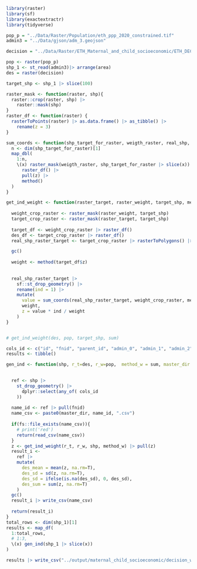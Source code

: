 ```r



library(raster)
library(sf)
library(exactextractr)
library(tidyverse)

pop_p = "../Data/Raster/Population/eth_ppp_2020_constrained.tif"
admin3 = "../Data/gjson/adm_3.geojson"

decision = "../Data/Raster/ETH_Maternal_and_child_socioeconomic/ETH_DECISION_MEAN.tif"

pop <- raster(pop_p) 
shp_1 <- st_read(admin3)|> arrange(area) 
des = raster(decision)

target_shp <- shp_1 |> slice(100)
```

```r
raster_mask <- function(raster, shp){
  raster::crop(raster, shp) |> 
    raster::mask(shp)
}
raster_df <- function(raster) {
  rasterToPoints(raster) |> as.data.frame() |> as_tibble() |> 
    rename(z = 3)
}

sum_coords <- function(shp_target_for_raster, weigth_raster, real_shp, method = sum) {
  n <- dim(shp_target_for_raster)[1]
  map_dbl(
    1:n,
    \(x) raster_mask(weigth_raster, shp_target_for_raster |> slice(x)) |> 
      raster_df() |> 
      pull(z) |> 
      method()
  )
}

get_ind_weight <- function(raster_target, raster_weight, target_shp, method) {
  
  weight_crop_raster <- raster_mask(raster_weight, target_shp)
  target_crop_raster <- raster_mask(raster_target, target_shp)
  
  target_df <- weight_crop_raster |> raster_df()
  des_df <- target_crop_raster |> raster_df()
  real_shp_raster_target <- target_crop_raster |> rasterToPolygons() |> st_as_sf()

  gc()
  
  weight <- method(target_df$z)
  
  
  real_shp_raster_target |> 
    sf::st_drop_geometry() |> 
    rename(ind = 1) |> 
    mutate(
      value = sum_coords(real_shp_raster_target, weight_crop_raster, method),
      weight,
      z = value * ind / weight
    ) 
}


# get_ind_weight(des, pop, target_shp, sum) 

```


```r
cols_id <- c("id", "fnid", "parent_id", "admin_0", "admin_1", "admin_2", "admin_3")
results <- tibble()

gen_ind <- function(shp, r_t=des, r_w=pop,  method_w = sum, master_dir = "../output/maternal_child_socioeconomic/temp/") {

  
  ref <- shp |>
    st_drop_geometry() |>
      dplyr::select(any_of( cols_id
    ))
  
  name_id <- ref |> pull(fnid)
  name_csv <- paste0(master_dir, name_id, ".csv")
  
  if(fs::file_exists(name_csv)){
    # print('red')
    return(read_csv(name_csv))
  }
  z <- get_ind_weight(r_t, r_w, shp, method_w) |> pull(z)
  result_i <- 
    ref |> 
    mutate(
      des_mean = mean(z, na.rm=T),
      des_sd = sd(z, na.rm=T),
      des_sd = ifelse(is.na(des_sd), 0, des_sd),
      des_sum = sum(z, na.rm=T)
    ) 
  gc()
  result_i |> write_csv(name_csv)
  
  return(result_i)
}
total_rows <- dim(shp_1)[1]
results <- map_df(
  1:total_rows,
  # 1:3,
  \(x) gen_ind(shp_1 |> slice(x))
)

results |> write_csv("../output/maternal_child_socioeconomic/decision_weight")
```

